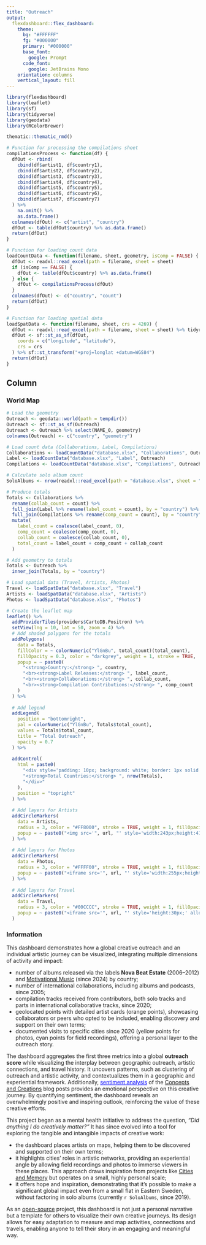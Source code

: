 ```yaml
---
title: "Outreach"
output: 
  flexdashboard::flex_dashboard:
    theme:
      bg: "#FFFFFF"
      fg: "#000000" 
      primary: "#000000"
      base_font:
        google: Prompt
      code_font:
        google: JetBrains Mono
    orientation: columns
    vertical_layout: fill
---
```


```r
library(flexdashboard)
library(leaflet)
library(sf)
library(tidyverse)
library(geodata)
library(RColorBrewer)

thematic::thematic_rmd()

# Function for processing the compilations sheet
compilationsProcess <- function(df) {
  dfOut <- rbind(
    cbind(df$artist1, df$country1),
    cbind(df$artist2, df$country2),
    cbind(df$artist3, df$country3),
    cbind(df$artist4, df$country4),
    cbind(df$artist5, df$country5),
    cbind(df$artist6, df$country6),
    cbind(df$artist7, df$country7)
  ) %>%
    na.omit() %>%
    as.data.frame()
  colnames(dfOut) <- c("artist", "country")
  dfOut <- table(dfOut$country) %>% as.data.frame()
  return(dfOut)
}

# Function for loading count data
loadCountData <- function(filename, sheet, geometry, isComp = FALSE) {
  dfOut <- readxl::read_excel(path = filename, sheet = sheet)
  if (isComp == FALSE) {
    dfOut <- table(dfOut$country) %>% as.data.frame()
  } else {
    dfOut <- compilationsProcess(dfOut)
  }
  colnames(dfOut) <- c("country", "count")
  return(dfOut)
}

# Function for loading spatial data
loadSpatData <- function(filename, sheet, crs = 4269) {
  dfOut <- readxl::read_excel(path = filename, sheet = sheet) %>% tidyr::drop_na()
  dfOut <- sf::st_as_sf(dfOut,
    coords = c("longitude", "latitude"),
    crs = crs
  ) %>% sf::st_transform("+proj=longlat +datum=WGS84")
  return(dfOut)
}
```

Column {data-width=650 .tabset}
-----------------------------------------------------------------------

### World Map

```r
# Load the geometry
Outreach <- geodata::world(path = tempdir())
Outreach <- sf::st_as_sf(Outreach)
Outreach <- Outreach %>% select(NAME_0, geometry)
colnames(Outreach) <- c("country", "geometry")

# Load count data (Collaborations, Label, Compilations)
Collaborations <- loadCountData("database.xlsx", "Collaborations", Outreach)
Label <- loadCountData("database.xlsx", "Label", Outreach)
Compilations <- loadCountData("database.xlsx", "Compilations", Outreach, isComp = TRUE)

# Calculate solo album count
SoloAlbums <- nrow(readxl::read_excel(path = "database.xlsx", sheet = "Solo"))

# Produce totals
Totals <- Collaborations %>%
  rename(collab_count = count) %>%
  full_join(Label %>% rename(label_count = count), by = "country") %>%
  full_join(Compilations %>% rename(comp_count = count), by = "country") %>%
  mutate(
    label_count = coalesce(label_count, 0),
    comp_count = coalesce(comp_count, 0),
    collab_count = coalesce(collab_count, 0),
    total_count = label_count + comp_count + collab_count
  )

# Add geometry to totals
Totals <- Outreach %>%
  inner_join(Totals, by = "country")

# Load spatial data (Travel, Artists, Photos)
Travel <- loadSpatData("database.xlsx", "Travel")
Artists <- loadSpatData("database.xlsx", "Artists")
Photos <- loadSpatData("database.xlsx", "Photos")

# Create the leaflet map
leaflet() %>%
  addProviderTiles(providers$CartoDB.Positron) %>%
  setView(lng = 10, lat = 50, zoom = 4) %>%
  # Add shaded polygons for the totals
  addPolygons(
    data = Totals,
    fillColor = ~ colorNumeric("YlGnBu", total_count)(total_count),
    fillOpacity = 0.3, color = "darkgrey", weight = 1, stroke = TRUE,
    popup = ~ paste0(
      "<strong>Country:</strong> ", country,
      "<br><strong>Label Releases:</strong> ", label_count,
      "<br><strong>Collaborations:</strong> ", collab_count,
      "<br><strong>Compilation Contributions:</strong> ", comp_count
    )
  ) %>%
  
  # Add legend
  addLegend(
    position = "bottomright",
    pal = colorNumeric("YlGnBu", Totals$total_count),
    values = Totals$total_count,
    title = "Total Outreach",
    opacity = 0.7
  ) %>%
  
  addControl(
    html = paste0(
      "<div style='padding: 10px; background: white; border: 1px solid #ccc; border-radius: 4px;'>",
      "<strong>Total Countries:</strong> ", nrow(Totals),
      "</div>"
    ),
    position = "topright"
  ) %>%
  
  # Add layers for Artists
  addCircleMarkers(
    data = Artists,
    radius = 3, color = "#FF8000", stroke = TRUE, weight = 1, fillOpacity = 0.8,
    popup = ~ paste0("<img src='", url, "' style='width:243px;height:413px;'>")
  ) %>%
  
  # Add layers for Photos
  addCircleMarkers(
    data = Photos,
    radius = 3, color = "#FFFF00", stroke = TRUE, weight = 1, fillOpacity = 0.8,
    popup = ~ paste0("<iframe src='", url, "' style='width:255px;height:438px;'></iframe>")
  ) %>%
  
  # Add layers for Travel
  addCircleMarkers(
    data = Travel,
    radius = 3, color = "#00CCCC", stroke = TRUE, weight = 1, fillOpacity = 0.8,
    popup = ~ paste0("<iframe src='", url, "' style='height:30px;' allow='autoplay'></iframe>")
  )
```

### Information

<script>
function showSentimentPopup() {
  const popupContent = `
    <div style="max-width:600px; text-align:center;">
      <h4>Sentiment Analysis</h4>
      <img src="emotion_plot.png" style="width:60%; margin-right:2%;">
      <img src="wordcloud.png" style="width:60%;">
    </div>`;
  const popupWindow = window.open("", "SentimentAnalysis", "width=600,height=800");
  popupWindow.document.write(popupContent);
  popupWindow.document.close();
}
</script>

This dashboard demonstrates how a global creative outreach and an individual artistic journey can be visualized, integrating multiple dimensions of activity and impact:

* number of albums released via the labels **Nova Beat Estate** (2006–2012) and [Motivational Music](https://www.motivational-music.one) (since 2024) by country;
* number of international collaborations, including albums and podcasts, since 2005;
* compilation tracks received from contributors, both solo tracks and parts in international collaborative tracks, since 2020; 
* geolocated points with detailed artist cards (orange points), showcasing collaborators or peers who opted to be included, enabling discovery and support on their own terms;
* documented visits to specific cities since 2020 (yellow points for photos, cyan points for field recordings), offering a personal layer to the outreach story.

The dashboard aggregates the first three metrics into a global **outreach score** while visualizing the interplay between geographic outreach, artistic connections, and travel history. It uncovers patterns, such as clustering of outreach and artistic activity, and contextualizes them in a geographic and experiential framework. Additionally, <span style="color:blue; text-decoration:underline; cursor:pointer;" onclick="showSentimentPopup()">sentiment analysis</span> of the [Concepts and Creations](https://paragraph.xyz/@aurora-mm) blog posts provides an emotional perspective on this creative journey. By quantifying sentiment, the dashboard reveals an overwhelmingly positive and inspiring outlook, reinforcing the value of these creative efforts.

This project began as a mental health initiative to address the question, *"Did anything I do creatively matter?"* It has since evolved into a tool for exploring the tangible and intangible impacts of creative work:

* the dashboard places artists on maps, helping them to be discovered and supported on their own terms;
* it highlights cities' roles in artistic networks, providing an experiential angle by allowing field recordings and photos to immerse viewers in these places. This approach draws inspiration from projects like [Cities and Memory](https://citiesandmemory.com) but operates on a small, highly personal scale;
* it offers hope and inspiration, demonstrating that it’s possible to make a significant global impact even from a small flat in Eastern Sweden, without factoring in solo albums (currently `r SoloAlbums`, since 2019).

As an [open-source](https://github.com/aurora-mm/Outreach) project, this dashboard is not just a personal narrative but a template for others to visualize their own creative journeys. Its design allows for easy adaptation to measure and map activities, connections and travels, enabling anyone to tell their story in an engaging and meaningful way.

